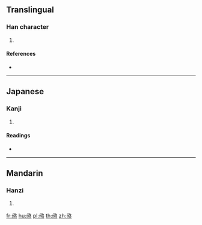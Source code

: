 {{character info/new}}
==Translingual==

===Han character===
{{Han char|rn=86|rad=火|as=07|sn=11|four=|canj=NEF}}

# {{defn|Han|sort=火07}}

====References====
* {{Han ref|kx=0673.111|dkj=19092|hdz=32208.010|uh=710F|ud=28943}}

----

==Japanese==

===Kanji===
{{ja-kanji|grade=|rs=火07}}

# {{defn|lang=ja|sort=火07}}

====Readings====
* {{ja-readings|on=[[きょく]] (kyoku), [[け]] (ke)|kun=[[すみやか]] (sumiyaka)}}

----

==Mandarin==

===Hanzi===
{{cmn-hanzi|pin=[[jí]] ([[ji2]])|wg=chi<sup>2</sup>}}

# {{defn|lang=cmn|sort=火07}}

[[fr:焏]]
[[hu:焏]]
[[pl:焏]]
[[th:焏]]
[[zh:焏]]